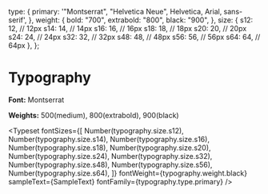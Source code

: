 
<Meta title="Style Guide/Typography" />

  type: {
    primary: '"Montserrat", "Helvetica Neue", Helvetica, Arial, sans-serif',
  },
  weight: {
    bold: "700",
    extrabold: "800",
    black: "900",
  },
  size: {
    s12: 12, // 12px
    s14: 14, // 14px
    s16: 16, // 16px
    s18: 18, // 18px
    s20: 20, // 20px
    s24: 24, // 24px
    s32: 32, // 32px
    s48: 48, // 48px
    s56: 56, // 56px
    s64: 64, // 64px
  },
};


# Typography

**Font:** Montserrat

**Weights:** 500(medium), 800(extrabold), 900(black)

<Typeset
  fontSizes={[
    Number(typography.size.s12),
    Number(typography.size.s14),
    Number(typography.size.s16),
    Number(typography.size.s18),
    Number(typography.size.s20),
    Number(typography.size.s24),
    Number(typography.size.s32),
    Number(typography.size.s48),
    Number(typography.size.s56),
    Number(typography.size.s64),
  ]}
  fontWeight={typography.weight.black}
  sampleText={SampleText}
  fontFamily={typography.type.primary}
/>
